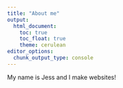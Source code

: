 ```yaml
---
title: "About me"
output: 
  html_document:
    toc: true
    toc_float: true
    theme: cerulean
editor_options: 
  chunk_output_type: console
---
```


My name is Jess and I make websites!